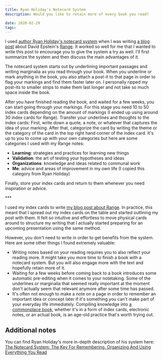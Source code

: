 ```yaml
---
title: Ryan Holiday's Notecard System
description: Would you like to retain more of every book you read?

date: 2020-02-29
tags:
---
```


I used [author Ryan Holiday's notecard system](https://ryanholiday.net/the-notecard-system-the-key-for-remembering-organizing-and-using-everything-you-read/) when I was writing [a blog post](/posts/what-software-developers-can-learn-from-range/) about David Epstein's [Range](https://www.amazon.com/Range-Generalists-Triumph-Specialized-World/dp/0735214484). It worked so well for me that I wanted to write this post to encourage you to give the system a try as well. I'll first summarize the system and then discuss the main advantages of it.

The notecard system starts out by underlining important passages and writing marginalia as you read through your book. When you underline or mark anything in the book, you also attach a post-it to that page in order to flag your markings and find them faster later on. I personally ripped my post-its to smaller strips to make them last longer and not take so much space inside the book.

After you have finished reading the book, and waited for a few weeks, you can start going through your markings. For this stage you need 10 to 50 index cards depending on the amount of markings (I ended up using around 30 index cards for Range). Transfer your underlines and thoughts to the index cards: First, write down a quote, a note, or whatever that captures the idea of your marking. After that, categorize the card by writing the theme or the category of the card in the top right hand corner of the index card. It's up to you to come up with your own categories but here are some categories I used with my Range notes:

- **Learning**: strategies and practices for learning new things
- **Validation**: the art of testing your hypotheses and ideas
- **Organizations**: knowledge and ideas related to communal work
- **Me**: advice and areas of improvement in my own life (I copied this category from Ryan Holiday)

Finally, store your index cards and return to them whenever you need inspiration or advice.

\*\*\*

I used my index cards to write [my blog post about Range](/posts/what-software-developers-can-learn-from-range/). In practice, this meant that I spread out my index cards on the table and started outlining my post with them. It felt so intuitive and effortless to move physical cards around to structure my writing that I actually started preparing for an upcoming presentation using the same method.

However, you don't need to write in order to get benefits from the system. Here are some other things I found extremely valuable:

- Writing notes based on your reading requires you to also reflect your reading more. It might take you more time to finish a book with a notecard system. But you will also engage more with the text and hopefully retain more of it.
- Waiting for a few weeks before coming back to a book introduces some automatic pre-editing when it comes to your notetaking. Some of the underlines or marginalia that seemed really important at the moment don't actually seem that relevant anymore after some time has passed.
- It's often not enough to make a note on a page in order to remember an important idea or concept later if it's something you can't make part of your everyday life immediately. Compiling knowledge into [a commonplace book](https://en.wikipedia.org/wiki/Commonplace_book), whether it's in a form of index cards, electronic notes, or an actual book, is an age-old practice that's worth trying out.

## Additional notes

You can find Ryan Holiday's more in-depth description of his system here: [The Notecard System: The Key For Remembering, Organizing And Using Everything You Read](https://ryanholiday.net/the-notecard-system-the-key-for-remembering-organizing-and-using-everything-you-read/)
